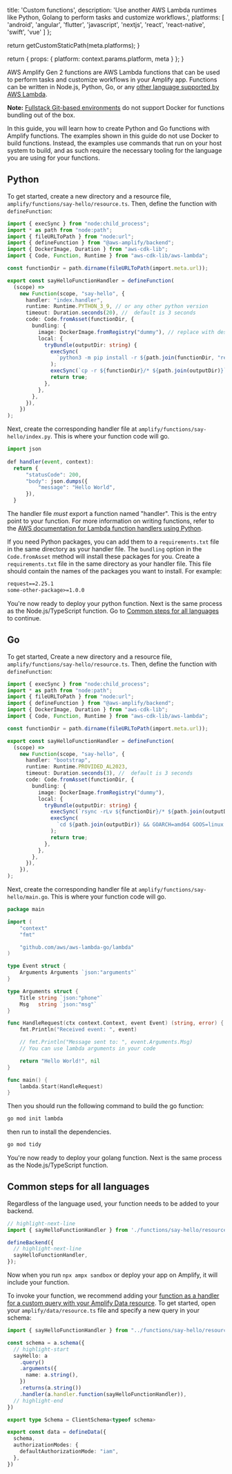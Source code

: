 
  title: 'Custom functions',
  description:
    'Use another AWS Lambda runtimes like Python, Golang to perform tasks and customize workflows.',
  platforms: [
    'android',
    'angular',
    'flutter',
    'javascript',
    'nextjs',
    'react',
    'react-native',
    'swift',
    'vue'
  ]
};

  return getCustomStaticPath(meta.platforms);
}

  return {
    props: {
      platform: context.params.platform,
      meta
    }
  };
}

AWS Amplify Gen 2 functions are AWS Lambda functions that can be used to perform tasks and customize workflows in your Amplify app. Functions can be written in Node.js, Python, Go, or any [other language supported by AWS Lambda](https://docs.aws.amazon.com/lambda/latest/dg/lambda-runtimes.html).

<Callout warning>

**Note:** [Fullstack Git-based environments](https://docs.amplify.aws/react/how-amplify-works/concepts/#fullstack-git-based-environments) do not support Docker for functions bundling out of the box.  

</Callout>

In this guide, you will learn how to create Python and Go functions with Amplify functions. The examples shown in this guide do not use Docker to build functions. Instead, the examples use commands that run on your host system to build, and as such require the necessary tooling for the language you are using for your functions.

## Python

To get started, create a new directory and a resource file, `amplify/functions/say-hello/resource.ts`. Then, define the function with `defineFunction`:
```ts title="amplify/functions/say-hello/resource.ts"
import { execSync } from "node:child_process";
import * as path from "node:path";
import { fileURLToPath } from "node:url";
import { defineFunction } from "@aws-amplify/backend";
import { DockerImage, Duration } from "aws-cdk-lib";
import { Code, Function, Runtime } from "aws-cdk-lib/aws-lambda";

const functionDir = path.dirname(fileURLToPath(import.meta.url));

export const sayHelloFunctionHandler = defineFunction(
  (scope) =>
    new Function(scope, "say-hello", {
      handler: "index.handler",
      runtime: Runtime.PYTHON_3_9, // or any other python version
      timeout: Duration.seconds(20), //  default is 3 seconds
      code: Code.fromAsset(functionDir, {
        bundling: {
          image: DockerImage.fromRegistry("dummy"), // replace with desired image from AWS ECR Public Gallery
          local: {
            tryBundle(outputDir: string) {
              execSync(
                `python3 -m pip install -r ${path.join(functionDir, "requirements.txt")} -t ${path.join(outputDir)} --platform manylinux2014_x86_64 --only-binary=:all:`
              );
              execSync(`cp -r ${functionDir}/* ${path.join(outputDir)}`);
              return true;
            },
          },
        },
      }),
    })
);
```

Next, create the corresponding handler file at `amplify/functions/say-hello/index.py`. This is where your function code will go.

```ts title="amplify/functions/say-hello/index.py"
import json
        
def handler(event, context):
  return {
      "statusCode": 200,
      "body": json.dumps({
          "message": "Hello World",
      }),
  }
```

The handler file _must_ export a function named "handler". This is the entry point to your function. For more information on writing functions, refer to the [AWS documentation for Lambda function handlers using Python](https://docs.aws.amazon.com/lambda/latest/dg/python-handler.html).

If you need Python packages, you can add them to a `requirements.txt` file in the same directory as your handler file. The `bundling` option in the `Code.fromAsset` method will install these packages for you.
Create a `requirements.txt` file in the same directory as your handler file. This file should contain the names of the packages you want to install. For example:

```txt title="amplify/functions/say-hello/requirements.txt"
request==2.25.1
some-other-package>=1.0.0
```

You're now ready to deploy your python function. Next is the same process as the Node.js/TypeScript function. Go to [Common steps for all languages](#common-steps-for-all-languages) to continue.

## Go
To get started, Create a new directory and a resource file, `amplify/functions/say-hello/resource.ts`. Then, define the function with `defineFunction`:  

```ts title="amplify/functions/say-hello/resource.ts"
import { execSync } from "node:child_process";
import * as path from "node:path";
import { fileURLToPath } from "node:url";
import { defineFunction } from "@aws-amplify/backend";
import { DockerImage, Duration } from "aws-cdk-lib";
import { Code, Function, Runtime } from "aws-cdk-lib/aws-lambda";

const functionDir = path.dirname(fileURLToPath(import.meta.url));

export const sayHelloFunctionHandler = defineFunction(
  (scope) =>
    new Function(scope, "say-hello", {
      handler: "bootstrap",
      runtime: Runtime.PROVIDED_AL2023,
      timeout: Duration.seconds(3), //  default is 3 seconds
      code: Code.fromAsset(functionDir, {
        bundling: {
          image: DockerImage.fromRegistry("dummy"),
          local: {
            tryBundle(outputDir: string) {
              execSync(`rsync -rLv ${functionDir}/* ${path.join(outputDir)}`);
              execSync(
                `cd ${path.join(outputDir)} && GOARCH=amd64 GOOS=linux go build -tags lambda.norpc -o ${path.join(outputDir)}/bootstrap ${functionDir}/main.go`
              );
              return true;
            },
          },
        },
      }),
    }),
);
```

Next, create the corresponding handler file at `amplify/functions/say-hello/main.go`. This is where your function code will go.

```go title="amplify/functions/say-hello/main.go"
package main

import (
	"context"
	"fmt"

	"github.com/aws/aws-lambda-go/lambda"
)

type Event struct {
	Arguments Arguments `json:"arguments"`
}

type Arguments struct {
	Title string `json:"phone"`
	Msg   string `json:"msg"`
}

func HandleRequest(ctx context.Context, event Event) (string, error) {
	fmt.Println("Received event: ", event)

	// fmt.Println("Message sent to: ", event.Arguments.Msg)
	// You can use lambda arguments in your code

	return "Hello World!", nil
}

func main() {
	lambda.Start(HandleRequest)
}
```

Then you should run the following command to build the go function:
```bash title="terminal" showLineNumbers={false}
go mod init lambda
```
then run to install the dependencies.

```bash title="terminal" showLineNumbers={false}
go mod tidy
```

You're now ready to deploy your golang function. Next is the same process as the Node.js/TypeScript function.

## Common steps for all languages  

Regardless of the language used, your function needs to be added to your backend.
```ts title="amplify/backend.ts"
// highlight-next-line
import { sayHelloFunctionHandler } from './functions/say-hello/resource';

defineBackend({
  // highlight-next-line
  sayHelloFunctionHandler,
});
```

Now when you run `npx ampx sandbox` or deploy your app on Amplify, it will include your function.

To invoke your function, we recommend adding your [function as a handler for a custom query with your Amplify Data resource](/[platform]/build-a-backend/data/custom-business-logic/). To get started, open your `amplify/data/resource.ts` file and specify a new query in your schema:

```ts title="amplify/data/resource.ts"
import { sayHelloFunctionHandler } from "../functions/say-hello/resource"

const schema = a.schema({
  // highlight-start
  sayHello: a
    .query()
    .arguments({
      name: a.string(),
    })
    .returns(a.string())
    .handler(a.handler.function(sayHelloFunctionHandler)),
  // highlight-end
})

export type Schema = ClientSchema<typeof schema>

export const data = defineData({
  schema,
  authorizationModes: {
    defaultAuthorizationMode: "iam",
  },
})
```
